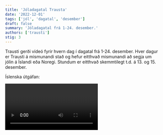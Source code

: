 ```yaml
---
title: 'Jóladagatal Trausta'
date: '2022-12-01'
tags: ['jól', 'dagatal', 'desember']
draft: false
summary: 'Jóladagatal frá 1-24. desember.'
authors: ['trausti']
stig: 3
---
```


Trausti gerði vídeó fyrir hvern dag í dagatal frá 1-24. desember.
Hver dagur er Trausti á mismunandi stað og hefur eitthvað mismunandi að segja um jólin á Íslandi eða Noregi.
Stundum er eitthvað skemmtilegt t.d. á 13. og 15. desember.

Íslenska útgáfan:

<Video id="2FuttPX0fEM" />

Enska útgáfan:

<Video id="K1k-0AUaz24" />
